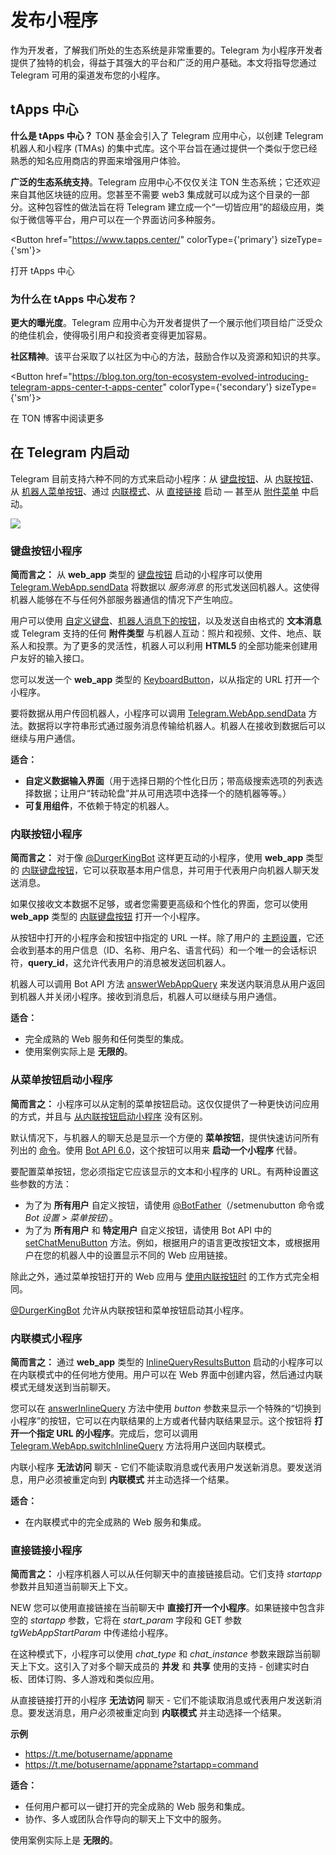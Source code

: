 
# 发布小程序

作为开发者，了解我们所处的生态系统是非常重要的。Telegram 为小程序开发者提供了独特的机会，得益于其强大的平台和广泛的用户基础。本文将指导您通过 Telegram 可用的渠道发布您的小程序。

## tApps 中心

**什么是 tApps 中心？** TON 基金会引入了 Telegram 应用中心，以创建 Telegram 机器人和小程序 (TMAs) 的集中式库。这个平台旨在通过提供一个类似于您已经熟悉的知名应用商店的界面来增强用户体验。

**广泛的生态系统支持**。Telegram 应用中心不仅仅关注 TON 生态系统；它还欢迎来自其他区块链的应用。您甚至不需要 web3 集成就可以成为这个目录的一部分。这种包容性的做法旨在将 Telegram 建立成一个“一切皆应用”的超级应用，类似于微信等平台，用户可以在一个界面访问多种服务。

<Button href="https://www.tapps.center/" colorType={'primary'} sizeType={'sm'}>

打开 tApps 中心

</Button>

### 为什么在 tApps 中心发布？

**更大的曝光度**。Telegram 应用中心为开发者提供了一个展示他们项目给广泛受众的绝佳机会，使得吸引用户和投资者变得更加容易。

**社区精神**。该平台采取了以社区为中心的方法，鼓励合作以及资源和知识的共享。

<Button href="https://blog.ton.org/ton-ecosystem-evolved-introducing-telegram-apps-center-t-apps-center" colorType={'secondary'} sizeType={'sm'}>

在 TON 博客中阅读更多

</Button>

## 在 Telegram 内启动

Telegram 目前支持六种不同的方式来启动小程序：从 [键盘按钮](https://core.telegram.org/bots/webapps#keyboard-button-web-apps)、从 [内联按钮](https://core.telegram.org/bots/webapps#inline-button-web-apps)、从 [机器人菜单按钮](https://core.telegram.org/bots/webapps#launching-web-apps-from-the-menu-button)、通过 [内联模式](https://core.telegram.org/bots/webapps#inline-mode-web-apps)、从 [直接链接](https://core.telegram.org/bots/webapps#direct-link-web-apps) 启动 — 甚至从 [附件菜单](https://core.telegram.org/bots/webapps#launching-web-apps-from-the-attachment-menu) 中启动。

![](/img/docs/telegram-apps/publish-tg-1.jpeg)

### 键盘按钮小程序

**简而言之：** 从 **web_app** 类型的 [键盘按钮](https://core.telegram.org/bots/api#keyboardbutton) 启动的小程序可以使用 [Telegram.WebApp.sendData](https://core.telegram.org/bots/webapps#initializing-web-apps) 将数据以 _服务消息_ 的形式发送回机器人。这使得机器人能够在不与任何外部服务器通信的情况下产生响应。

用户可以使用 [自定义键盘](https://core.telegram.org/bots#keyboards)、[机器人消息下的按钮](https://core.telegram.org/bots#inline-keyboards-and-on-the-fly-updating)，以及发送自由格式的 **文本消息** 或 Telegram 支持的任何 **附件类型** 与机器人互动：照片和视频、文件、地点、联系人和投票。为了更多的灵活性，机器人可以利用 **HTML5** 的全部功能来创建用户友好的输入接口。

您可以发送一个 **web_app** 类型的 [KeyboardButton](https://core.telegram.org/bots/api#keyboardbutton)，以从指定的 URL 打开一个小程序。

要将数据从用户传回机器人，小程序可以调用 [Telegram.WebApp.sendData](https://core.telegram.org/bots/webapps#initializing-web-apps) 方法。数据将以字符串形式通过服务消息传输给机器人。机器人在接收到数据后可以继续与用户通信。

**适合：**

- **自定义数据输入界面**（用于选择日期的个性化日历；带高级搜索选项的列表选择数据；让用户“转动轮盘”并从可用选项中选择一个的随机器等等。）
- **可复用组件**，不依赖于特定的机器人。

### 内联按钮小程序

**简而言之：** 对于像 [@DurgerKingBot](https://t.me/durgerkingbot) 这样更互动的小程序，使用 **web_app** 类型的 [内联键盘按钮](https://core.telegram.org/bots/api#inlinekeyboardbutton)，它可以获取基本用户信息，并可用于代表用户向机器人聊天发送消息。

如果仅接收文本数据不足够，或者您需要更高级和个性化的界面，您可以使用 **web_app** 类型的 [内联键盘按钮](https://core.telegram.org/bots/api#inlinekeyboardbutton) 打开一个小程序。

从按钮中打开的小程序会和按钮中指定的 URL 一样。除了用户的 [主题设置](https://core.telegram.org/bots/webapps#color-schemes)，它还会收到基本的用户信息（ID、名称、用户名、语言代码）和一个唯一的会话标识符，**query_id**，这允许代表用户的消息被发送回机器人。

机器人可以调用 Bot API 方法 [answerWebAppQuery](https://core.telegram.org/bots/api#answerwebappquery) 来发送内联消息从用户返回到机器人并关闭小程序。接收到消息后，机器人可以继续与用户通信。

**适合：**

- 完全成熟的 Web 服务和任何类型的集成。
- 使用案例实际上是 **无限的**。

### 从菜单按钮启动小程序

**简而言之：** 小程序可以从定制的菜单按钮启动。这仅仅提供了一种更快访问应用的方式，并且与 [从内联按钮启动小程序](https://core.telegram.org/bots/webapps#inline-button-web-apps) 没有区别。

默认情况下，与机器人的聊天总是显示一个方便的 **菜单按钮**，提供快速访问所有列出的 [命令](https://core.telegram.org/bots#commands)。使用 [Bot API 6.0](https://core.telegram.org/bots/api-changelog#april-16-2022)，这个按钮可以用来 **启动一个小程序** 代替。

要配置菜单按钮，您必须指定它应该显示的文本和小程序的 URL。有两种设置这些参数的方法：

- 为了为 **所有用户** 自定义按钮，请使用 [@BotFather](https://t.me/botfather)（/setmenubutton 命令或 _Bot 设置 > 菜单按钮_）。
- 为了为 **所有用户** 和 **特定用户** 自定义按钮，请使用 Bot API 中的 [setChatMenuButton](https://core.telegram.org/bots/api#setchatmenubutton) 方法。例如，根据用户的语言更改按钮文本，或根据用户在您的机器人中的设置显示不同的 Web 应用链接。

除此之外，通过菜单按钮打开的 Web 应用与 [使用内联按钮时](https://core.telegram.org/bots/webapps#inline-button-web-apps) 的工作方式完全相同。

[@DurgerKingBot](https://t.me/durgerkingbot) 允许从内联按钮和菜单按钮启动其小程序。

### 内联模式小程序

**简而言之：** 通过 **web_app** 类型的 [InlineQueryResultsButton](https://core.telegram.org/bots/api#inlinequeryresultsbutton) 启动的小程序可以在内联模式中的任何地方使用。用户可以在 Web 界面中创建内容，然后通过内联模式无缝发送到当前聊天。

您可以在 [answerInlineQuery](https://core.telegram.org/bots/api#answerinlinequery) 方法中使用 _button_ 参数来显示一个特殊的“切换到小程序”的按钮，它可以在内联结果的上方或者代替内联结果显示。这个按钮将 **打开一个指定 URL 的小程序**。完成后，您可以调用 [Telegram.WebApp.switchInlineQuery](https://core.telegram.org/bots/webapps#initializing-web-apps) 方法将用户送回内联模式。

内联小程序 **无法访问** 聊天 - 它们不能读取消息或代表用户发送新消息。要发送消息，用户必须被重定向到 **内联模式** 并主动选择一个结果。

**适合：**

- 在内联模式中的完全成熟的 Web 服务和集成。

### 直接链接小程序

**简而言之：** 小程序机器人可以从任何聊天中的直接链接启动。它们支持 _startapp_ 参数并且知道当前聊天上下文。

NEW 您可以使用直接链接在当前聊天中 **直接打开一个小程序**。如果链接中包含非空的 _startapp_ 参数，它将在 _start_param_ 字段和 GET 参数 _tgWebAppStartParam_ 中传递给小程序。

在这种模式下，小程序可以使用 _chat_type_ 和 _chat_instance_ 参数来跟踪当前聊天上下文。这引入了对多个聊天成员的 **并发** 和 **共享** 使用的支持 - 创建实时白板、团体订购、多人游戏和类似应用。

从直接链接打开的小程序 **无法访问** 聊天 - 它们不能读取消息或代表用户发送新消息。要发送消息，用户必须被重定向到 **内联模式** 并主动选择一个结果。

**示例**

- https://t.me/botusername/appname
- https://t.me/botusername/appname?startapp=command

**适合：**

- 任何用户都可以一键打开的完全成熟的 Web 服务和集成。
- 协作、多人或团队合作导向的聊天上下文中的服务。

使用案例实际上是 **无限的**。
